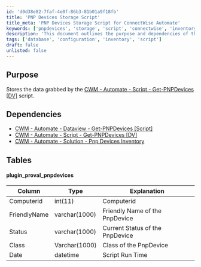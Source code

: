 ```yaml
---
id: 'd0d38e82-7faf-4e0f-86b3-81b01a9f18fb'
title: 'PNP Devices Storage Script'
title_meta: 'PNP Devices Storage Script for ConnectWise Automate'
keywords: ['pnpdevices', 'storage', 'script', 'connectwise', 'inventory']
description: 'This document outlines the purpose and dependencies of the PNP Devices Storage Script within ConnectWise Automate. It details the data structure used to store information about PNP devices, including their status and classification.'
tags: ['database', 'configuration', 'inventory', 'script']
draft: false
unlisted: false
---
```

## Purpose

Stores the data grabbed by the [CWM - Automate - Script - Get-PNPDevices [DV]](https://proval.itglue.com/DOC-5078775-10861683) script.

## Dependencies

- [CWM - Automate - Dataview - Get-PNPDevices [Script]](https://proval.itglue.com/DOC-5078775-10861702)
- [CWM - Automate - Script - Get-PNPDevices [DV]](https://proval.itglue.com/DOC-5078775-10861683)
- [CWM - Automate - Solution - Pnp Devices Inventory](https://proval.itglue.com/DOC-5078775-10861710)

## Tables

#### plugin_proval_pnpdevices

| Column        | Type         | Explanation                          |
|---------------|--------------|--------------------------------------|
| Computerid    | int(11)     | Computerid                           |
| FriendlyName   | varchar(1000) | Friendly Name of the PnpDevice      |
| Status        | varchar(1000) | Current Status of the PnpDevice     |
| Class         | Varchar(1000) | Class of the PnpDevice               |
| Date          | datetime     | Script Run Time                      |











